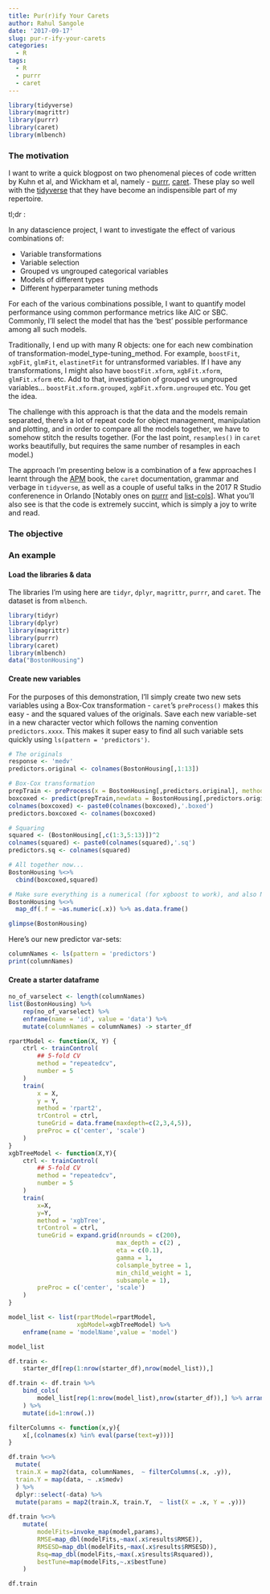 ```yaml
---
title: Pur(r)ify Your Carets
author: Rahul Sangole
date: '2017-09-17'
slug: pur-r-ify-your-carets
categories:
  - R
tags:
  - R
  - purrr
  - caret
---
```



```r
library(tidyverse)
library(magrittr)
library(purrr)
library(caret)
library(mlbench)
```
### The motivation

I want to write a quick blogpost on two phenomenal pieces of code written by Kuhn et al, and Wickham et al, namely - [purrr](https://cran.r-project.org/web/packages/purrr/index.html), [caret](https://cran.r-project.org/web/packages/caret/index.html). These play so well with the [tidyverse](https://cran.r-project.org/web/packages/tidyverse/index.html) that they have become an indispensible part of my repertoire. 

tl;dr : 

In any datascience project, I want to investigate the effect of various combinations of:

* Variable transformations
* Variable selection
* Grouped vs ungrouped categorical variables
* Models of different types
* Different hyperparameter tuning methods

For each of the various combinations possible, I want to quantify model performance using common performance metrics like AIC or SBC. Commonly, I'll select the model that has the 'best' possible performance among all such models.

Traditionally, I end up with many R objects: one for each new combination of transformation-model_type-tuning_method. For example, `boostFit`, `xgbFit`, `glmFit`, `elastinetFit` for untransformed variables. If I have any transformations, I might also have `boostFit.xform`, `xgbFit.xform`, `glmFit.xform` etc. Add to that, investigation of grouped vs ungrouped variables... `boostFit.xform.grouped`, `xgbFit.xform.ungrouped` etc. You get the idea. 

The challenge with this approach is that the data and the models remain separated, there's a lot of repeat code for object management, manipulation and plotting, and in order to compare all the models together, we have to somehow stitch the results together. (For the last point, `resamples()` in `caret` works beautifully, but requires the same number of resamples in each model.)

The approach I'm presenting below is a combination of a few approaches I learnt through the [APM](http://appliedpredictivemodeling.com/) book, the `caret` documentation,  grammar and verbage in `tidyverse`, as well as a couple of useful talks in the 2017 R Studio conferenence in Orlando [Notably ones on [purrr](https://www.rstudio.com/resources/videos/happy-r-users-purrr/) and  [list-cols](https://www.rstudio.com/resources/videos/using-list-cols-in-your-dataframe/)]. What you'll also see is that the code is extremely succint, which is simply a joy to write and read.

### The objective

### An example

#### Load the libraries & data

The libraries I'm using here are `tidyr`, `dplyr`, `magrittr`, `purrr`, and `caret`. The dataset is from `mlbench`. 

```r
library(tidyr)
library(dplyr)
library(magrittr)
library(purrr)
library(caret)
library(mlbench)
data("BostonHousing")
```

#### Create new variables

For the purposes of this demonstration, I'll simply create two new sets variables using a Box-Cox transformation - `caret`'s `preProcess()` makes this easy - and the squared values of the originals. Save each new variable-set in a new character vector which follows the naming convention `predictors.xxxx`. This makes it super easy to find all such variable sets quickly using `ls(pattern = 'predictors')`.

```r
# The originals
response <- 'medv'
predictors.original <- colnames(BostonHousing[,1:13])

# Box-Cox transformation
prepTrain <- preProcess(x = BostonHousing[,predictors.original], method = c('BoxCox'))
boxcoxed <- predict(prepTrain,newdata = BostonHousing[,predictors.original])
colnames(boxcoxed) <- paste0(colnames(boxcoxed),'.boxed')
predictors.boxcoxed <- colnames(boxcoxed)

# Squaring
squared <- (BostonHousing[,c(1:3,5:13)])^2
colnames(squared) <- paste0(colnames(squared),'.sq')
predictors.sq <- colnames(squared)

# All together now...
BostonHousing %<>% 
  cbind(boxcoxed,squared)

# Make sure everything is a numerical (for xgboost to work), and also NOT a tibble (some caret functions have trouble with tibbles)
BostonHousing %<>% 
  map_df(.f = ~as.numeric(.x)) %>% as.data.frame()

glimpse(BostonHousing)
```

Here's our new predictor var-sets:
```r
columnNames <- ls(pattern = 'predictors')
print(columnNames)
```

#### Create a starter dataframe


```r
no_of_varselect <- length(columnNames)
list(BostonHousing) %>% 
    rep(no_of_varselect) %>% 
    enframe(name = 'id', value = 'data') %>% 
    mutate(columnNames = columnNames) -> starter_df

```

```r
rpartModel <- function(X, Y) {
    ctrl <- trainControl(
        ## 5-fold CV
        method = "repeatedcv",
        number = 5
    )
    train(
        x = X,
        y = Y,
        method = 'rpart2',
        trControl = ctrl,
        tuneGrid = data.frame(maxdepth=c(2,3,4,5)),
        preProc = c('center', 'scale')
    )
}
xgbTreeModel <- function(X,Y){
    ctrl <- trainControl(
        ## 5-fold CV
        method = "repeatedcv",
        number = 5
    )
    train(
        x=X,
        y=Y,
        method = 'xgbTree',
        trControl = ctrl,
        tuneGrid = expand.grid(nrounds = c(200), 
                              max_depth = c(2) ,
                              eta = c(0.1),
                              gamma = 1, 
                              colsample_bytree = 1, 
                              min_child_weight = 1, 
                              subsample = 1),
        preProc = c('center', 'scale')
    )
}

model_list <- list(rpartModel=rpartModel,
                   xgbModel=xgbTreeModel) %>%
    enframe(name = 'modelName',value = 'model')

model_list
```


```r
df.train <-
    starter_df[rep(1:nrow(starter_df),nrow(model_list)),]

df.train <- df.train %>%
    bind_cols(
        model_list[rep(1:nrow(model_list),nrow(starter_df)),] %>% arrange(modelName)
    ) %>%
    mutate(id=1:nrow(.))

```



```r
filterColumns <- function(x,y){
    x[,(colnames(x) %in% eval(parse(text=y)))]
}

df.train %<>%
  mutate(
  train.X = map2(data, columnNames,  ~ filterColumns(.x, .y)),
  train.Y = map(data, ~ .x$medv)
  ) %>%
  dplyr::select(-data) %>%
  mutate(params = map2(train.X, train.Y,  ~ list(X = .x, Y = .y)))
  
df.train %<>% 
    mutate(
        modelFits=invoke_map(model,params),
        RMSE=map_dbl(modelFits,~max(.x$results$RMSE)),
        RMSESD=map_dbl(modelFits,~max(.x$results$RMSESD)),
        Rsq=map_dbl(modelFits,~max(.x$results$Rsquared)),
        bestTune=map(modelFits,~.x$bestTune)
    )

df.train
```